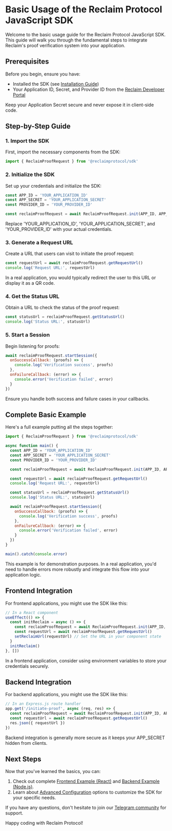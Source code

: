 
# Basic Usage of the Reclaim Protocol JavaScript SDK

Welcome to the basic usage guide for the Reclaim Protocol JavaScript SDK. This guide will walk you through the fundamental steps to integrate Reclaim's proof verification system into your application.

## Prerequisites

Before you begin, ensure you have:

- Installed the SDK (see [Installation Guide](./installation))
- Your Application ID, Secret, and Provider ID from the [Reclaim Developer Portal](https://dev.reclaimprotocol.org/)

<Callout type="warning">
  Keep your Application Secret secure and never expose it in client-side code.
</Callout>

## Step-by-Step Guide

### 1. Import the SDK

First, import the necessary components from the SDK:

```javascript
import { ReclaimProofRequest } from '@reclaimprotocol/sdk'
```

### 2. Initialize the SDK

Set up your credentials and initialize the SDK:

```javascript
const APP_ID = 'YOUR_APPLICATION_ID'
const APP_SECRET = 'YOUR_APPLICATION_SECRET'
const PROVIDER_ID = 'YOUR_PROVIDER_ID'

const reclaimProofRequest = await ReclaimProofRequest.init(APP_ID, APP_SECRET, PROVIDER_ID)
```

<Callout type="info">
  Replace 'YOUR_APPLICATION_ID', 'YOUR_APPLICATION_SECRET', and 'YOUR_PROVIDER_ID' with your actual credentials.
</Callout>

### 3. Generate a Request URL

Create a URL that users can visit to initiate the proof request:

```javascript
const requestUrl = await reclaimProofRequest.getRequestUrl()
console.log('Request URL:', requestUrl)
```

<Callout type="info">
  In a real application, you would typically redirect the user to this URL or display it as a QR code.
</Callout>

### 4. Get the Status URL

Obtain a URL to check the status of the proof request:

```javascript
const statusUrl = reclaimProofRequest.getStatusUrl()
console.log('Status URL:', statusUrl)
```

### 5. Start a Session

Begin listening for proofs:

```javascript
await reclaimProofRequest.startSession({
  onSuccessCallback: (proofs) => {
    console.log('Verification success', proofs)
  },
  onFailureCallback: (error) => {
    console.error('Verification failed', error)
  }
})
```

<Callout type="warning">
  Ensure you handle both success and failure cases in your callbacks.
</Callout>

## Complete Basic Example

Here's a full example putting all the steps together:

```javascript
import { ReclaimProofRequest } from '@reclaimprotocol/sdk'

async function main() {
  const APP_ID = 'YOUR_APPLICATION_ID'
  const APP_SECRET = 'YOUR_APPLICATION_SECRET'
  const PROVIDER_ID = 'YOUR_PROVIDER_ID'

  const reclaimProofRequest = await ReclaimProofRequest.init(APP_ID, APP_SECRET, PROVIDER_ID)

  const requestUrl = await reclaimProofRequest.getRequestUrl()
  console.log('Request URL:', requestUrl)

  const statusUrl = reclaimProofRequest.getStatusUrl()
  console.log('Status URL:', statusUrl)

  await reclaimProofRequest.startSession({
    onSuccessCallback: (proofs) => {
      console.log('Verification success', proofs)
    },
    onFailureCallback: (error) => {
      console.error('Verification failed', error)
    }
  })
}

main().catch(console.error)
```

<Callout type="info">
  This example is for demonstration purposes. In a real application, you'd need to handle errors more robustly and integrate this flow into your application logic.
</Callout>

## Frontend Integration

For frontend applications, you might use the SDK like this:

```javascript
// In a React component
useEffect(() => {
  const initReclaim = async () => {
    const reclaimProofRequest = await ReclaimProofRequest.init(APP_ID, APP_SECRET, PROVIDER_ID)
    const requestUrl = await reclaimProofRequest.getRequestUrl()
    setReclaimUrl(requestUrl) // Set the URL in your component state
  }
  initReclaim()
}, [])
```

<Callout type="info">
  In a frontend application, consider using environment variables to store your credentials securely.
</Callout>

## Backend Integration

For backend applications, you might use the SDK like this:

```javascript
// In an Express.js route handler
app.get('/initiate-proof', async (req, res) => {
  const reclaimProofRequest = await ReclaimProofRequest.init(APP_ID, APP_SECRET, PROVIDER_ID)
  const requestUrl = await reclaimProofRequest.getRequestUrl()
  res.json({ requestUrl })
})
```

<Callout type="info">
  Backend integration is generally more secure as it keeps your APP_SECRET hidden from clients.
</Callout>

## Next Steps

Now that you've learned the basics, you can:

1. Check out complete [Frontend Example (React)](./frontend-example) and [Backend Example (Node.js)](./backend-example).
2. Learn about [Advanced Configuration](./advanced-configuration) options to customize the SDK for your specific needs.

If you have any questions, don't hesitate to join our [Telegram community](https://t.me/protocolreclaim) for support.

Happy coding with Reclaim Protocol!
